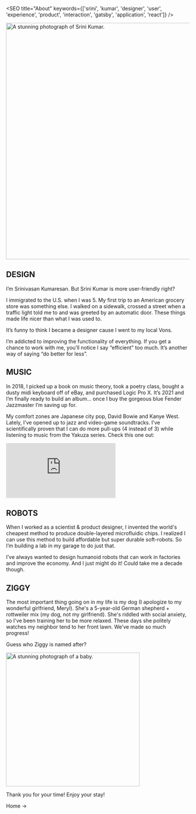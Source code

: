 
<SEO title="About" keywords={['srini', 'kumar', 'designer', 'user', 'experience', 'product', 'interaction', 'gatsby', 'application', 'react']} />

<img height="647px"  loading="eager" src={me} alt="A stunning photograph of Srini Kumar." class="center"/>

## DESIGN

I’m Srinivasan Kumaresan. But Srini Kumar is more user-friendly right?

I immigrated to the U.S. when I was 5. My first trip to an American grocery store was something else. I walked on a sidewalk, crossed a street when a traffic light told me to and was greeted by an automatic door. These things made life nicer than what I was used to.

It’s funny to think I became a designer cause I went to my local Vons. 

I’m addicted to improving the functionality of everything. If you get a chance to work with me, you’ll notice I say “efficient” too much. 
It’s another way of saying “do better for less”.


## MUSIC

In 2018, I picked up a book on music theory, took a poetry class, bought a dusty midi keyboard off of eBay, and purchased Logic Pro X. It’s 2021 and I’m finally ready to build an album… once I buy the gorgeous blue Fender Jazzmaster I’m saving up for. 

My comfort zones are Japanese city pop, David Bowie and Kanye West. Lately, I’ve opened up to jazz and video-game soundtracks. I’ve scientifically proven that I can do more pull-ups (4 instead of 3) while listening to music from the Yakuza series. Check this one out:

<div class="center"> 
    <iframe loading="lazy" src="https://www.youtube-nocookie.com/embed/VD6__C2Ht6M" frameborder="0" allow="accelerometer; autoplay; clipboard-write; encrypted-media; gyroscope; picture-in-picture" allowfullscreen ></iframe>
</div>

## ROBOTS

When I worked as a scientist & product designer, I invented the world's cheapest method to produce double-layered microfluidic chips. I realized I can use this method to build affordable but super durable soft-robots. So I’m building a lab in my garage to do just that.

I’ve always wanted to design humanoid robots that can work in factories and improve the economy. And I just might do it! Could take me a decade though.

## ZIGGY

The most important thing going on in my life is my dog (I apologize to my wonderful girlfriend, Meryl). 
She's a 5-year-old German shepherd + rottweiler mix (my dog, not my girlfriend). 
She's riddled with social anxiety, so I've been training her to be more relaxed. 
These days she politely watches my neighbor tend to her front lawn. We’ve made so much progress!

Guess who Ziggy is named after?

<img height="366px" loading="lazy" src={ziggy} alt="A stunning photograph of a baby." class="center" />

Thank you for your time! Enjoy your stay!
<Link to="/">Home -></Link>



